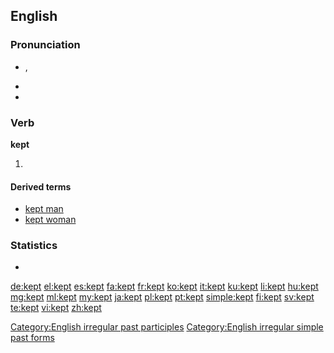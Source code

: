 ==English==

===Pronunciation===
* {{IPA|/ˈkɛpt/}}, {{SAMPA|/"kEpt/}}
* {{audio|en-us-kept.ogg|Audio (US)}}
* {{rhymes|ɛpt}}

===Verb===
'''kept'''

# {{past of|keep}}

====Derived terms====
* [[kept man]]
* [[kept woman]]

===Statistics===
* {{rank|fire|lost|human|381|kept|business|mean|manner}}

[[Category:English irregular past participles]]
[[Category:English irregular simple past forms]]

[[de:kept]]
[[el:kept]]
[[es:kept]]
[[fa:kept]]
[[fr:kept]]
[[ko:kept]]
[[it:kept]]
[[ku:kept]]
[[li:kept]]
[[hu:kept]]
[[mg:kept]]
[[ml:kept]]
[[my:kept]]
[[ja:kept]]
[[pl:kept]]
[[pt:kept]]
[[simple:kept]]
[[fi:kept]]
[[sv:kept]]
[[te:kept]]
[[vi:kept]]
[[zh:kept]]